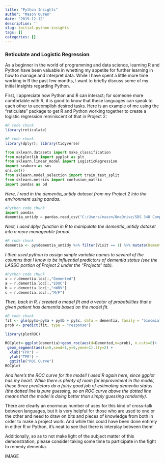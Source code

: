 ```yaml
---
title: "Python Insights"
author: "Mason Ouren"
date: '2019-12-12'
description: ''
slug: initial-python-insights
tags: []
categories: []
---
```

### **Reticulate and Logistic Regression**
As a beginner in the world of programming and data science, learning R and Python have been valuable in whetting my appetite for further learning in how to manage and interpret data. While I have spent a little more time working in R the past few months, I want to briefly discuss some of my initial insights regarding Python.

First, I appreciate how Python and R can interact; for someone more comfortable with R, it is good to know that these languages can speak to each other to accomplish desired tasks. Here is an example of me using the "reticulate" package to get R and Python working together to create a logistic regression reminiscent of that in Project 2: 

```r
#R code chunk
library(reticulate)
```

```r
#R code chunk
library(dplyr); library(tidyverse)
```

```python
from sklearn.datasets import make_classification
from matplotlib import pyplot as plt
from sklearn.linear_model import LogisticRegression
import seaborn as sns
sns.set()
from sklearn.model_selection import train_test_split
from sklearn.metrics import confusion_matrix
import pandas as pd
```

*Here, I read in the dementia_untidy dataset from my Project 2 into the environment using pandas.*
```python
#Python code chunk
import pandas
dementia_untidy = pandas.read_csv("C:/Users/mason/OneDrive/SDS 348 Comp Bio/Dementia_Table.csv")
```

*Next, I used dplyr function in R to manipulate the dementia_untidy dataset into a more manageable format.*
```r
#R code chunk
dementia <- py$dementia_untidy %>% filter(Visit == 1) %>% mutate(Demented = recode(Group, "Nondemented" = 0, "Demented" = 1)) %>% select(-Group) %>% na.omit()
```

*I then used python to assign simple variable names to several of the columns that I know to be influential predictors of dementia status (see the LASSO portion of Project 2 under the "Projects" tab).*
```python
#Python code chunk
x = r.dementia.loc[:,"Demented"]
a = r.dementia.loc[:,"EDUC"]
b = r.dementia.loc[:,"nWBV"]
c = r.dementia.loc[:,"M/F"]
```

*Then, back in R, I created a model fit and a vector of probabilities that a given patient has dementia based on the model fit.*
```r
#R code chunk
fit <- glm(py$x~py$a + py$b + py$c, data = dementia, family = "binomial") 
prob <- predict(fit, type = "response")
```

```r
library(plotROC) 

ROCplot<-ggplot(dementia)+geom_roc(aes(d=Demented,m=prob), n.cuts=0)+
 geom_segment(aes(x=0,xend=1,y=0,yend=1),lty=2) +
  xlab("FPR") +
  ylab("TPR") +
  ggtitle("ROC Curve")
ROCplot
```
*And here's the ROC curve for the model! I used R again here, since ggplot has my heart. While there is plenty of room for improvement in the model, these three predictors do a fairly good job of estimating dementia status (the dotted line is pure guessing, so an ROC curve above the dotted line means that the model is doing better than simply guessing randomly).*

There are clearly an enormous number of uses for this kind of cross-talk between languages, but it is very helpful for those who are used to one or the other and need to draw on bits and pieces of knowledge from both in order to make a project work. And while this could have been done entirely in either R or Python, it's neat to see that there is interplay between them!


Additionally, so as to not make light of the subject matter of this demonstration, please consider taking some time to participate in the fight to remedy dementia. 

IMAGE




